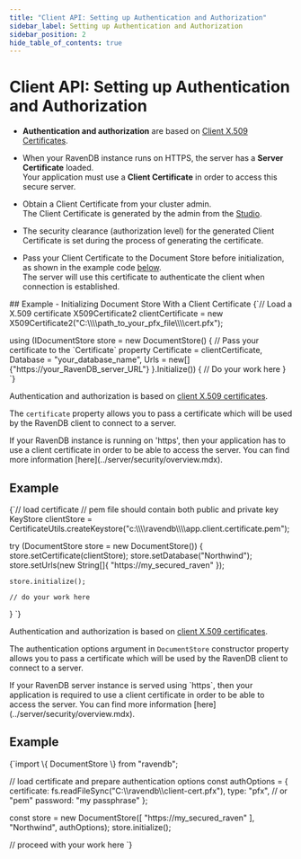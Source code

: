 ---
title: "Client API: Setting up Authentication and Authorization"
sidebar_label: Setting up Authentication and Authorization
sidebar_position: 2
hide_table_of_contents: true
---




# Client API: Setting up Authentication and Authorization
<LanguageSwitcher supportedLanguages={supportedLanguages} />
<LanguageContent language="csharp">

<Admonition type="note" title="Note">

* **Authentication and authorization** are based on [Client X.509 Certificates](../server/security/authorization/security-clearance-and-permissions.mdx).  

* When your RavenDB instance runs on HTTPS, the server has a **Server Certificate** loaded.  
Your application must use a **Client Certificate** in order to access this secure server.  

* Obtain a Client Certificate from your cluster admin.  
The Client Certificate is generated by the admin from the [Studio](../server/security/authentication/certificate-management.mdx).  

* The security clearance (authorization level) for the generated Client Certificate is set during the process of generating the 
certificate.  

* Pass your Client Certificate to the Document Store before initialization, as shown in the example code 
[below](../client-api/setting-up-authentication-and-authorization.mdx#example---initializing-document-store-with-a-client-certificate).  
The server will use this certificate to authenticate the client when connection is established.  

</Admonition>
## Example - Initializing Document Store With a Client Certificate

<TabItem value="client_cert" label="client_cert">
<CodeBlock language="csharp">
{`// Load a X.509 certificate
X509Certificate2 clientCertificate = new X509Certificate2("C:\\\\path_to_your_pfx_file\\\\cert.pfx");

using (IDocumentStore store = new DocumentStore()
\{
    // Pass your certificate to the \`Certificate\` property
    Certificate = clientCertificate,
    Database = "your_database_name",
    Urls = new[] \{"https://your_RavenDB_server_URL"\}
\}.Initialize())
\{
    // Do your work here
\}
`}
</CodeBlock>
</TabItem>




</LanguageContent>
<LanguageContent language="java">


Authentication and authorization is based on [client X.509 certificates](../server/security/authorization/security-clearance-and-permissions.mdx).

The `certificate` property allows you to pass a certificate which will be used by the RavenDB client to connect to a server. 

<Admonition type="note" title="Note">
If your RavenDB instance is running on 'https', then your application has to use a client certificate in order to be able to access the server. You can find more information [here](../server/security/overview.mdx).
</Admonition>

## Example

<TabItem value="client_cert" label="client_cert">
<CodeBlock language="java">
{`// load certificate
// pem file should contain both public and private key
KeyStore clientStore = CertificateUtils.createKeystore("c:\\\\ravendb\\\\app.client.certificate.pem");

try (DocumentStore store = new DocumentStore())  \{
    store.setCertificate(clientStore);
    store.setDatabase("Northwind");
    store.setUrls(new String[]\{ "https://my_secured_raven" \});

    store.initialize();

    // do your work here
\}
`}
</CodeBlock>
</TabItem>


</LanguageContent>
<LanguageContent language="nodejs">


Authentication and authorization is based on [client X.509 certificates](../server/security/authorization/security-clearance-and-permissions.mdx).

The authentication options argument in `DocumentStore` constructor property allows you to pass a certificate which will be used by the RavenDB client to connect to a server. 

<Admonition type="note" title="Note">
If your RavenDB server instance is served using `https`, then your application is required to use a client certificate in order to be able to access the server. You can find more information [here](../server/security/overview.mdx).
</Admonition>

## Example

<TabItem value="client_cert" label="client_cert">
<CodeBlock language="js">
{`import \{ DocumentStore \} from "ravendb";

// load certificate and prepare authentication options
const authOptions = \{
    certificate: fs.readFileSync("C:\\\\ravendb\\\\client-cert.pfx"),
    type: "pfx", // or "pem"
    password: "my passphrase"
\};

const store = new DocumentStore([ "https://my_secured_raven" ], "Northwind", authOptions);
store.initialize();

// proceed with your work here
`}
</CodeBlock>
</TabItem>


</LanguageContent>

<!---
### Getting Started
- [Installation : Setup Wizard Walkthrough](../start/installation/setup-wizard)

### Client API
- [What is a Document Store](../client-api/what-is-a-document-store)
- [Creating a Document Store](../client-api/creating-document-store)
- [Setting up Default Database](../client-api/setting-up-default-database)

### Server
- [Security Overview](../server/security/overview)
- [Security Clearance &amp; Permissions](../server/security/authorization/security-clearance-and-permissions)
- [Client Certificiate Usage](../server/security/authentication/client-certificate-usage)
- [Certificate Management](../server/security/authentication/certificate-management)

### Security
- [How to Create Secured Server](../server/security/overview)
- [Security Clearance &amp; Permissions](../server/security/authorization/security-clearance-and-permissions)

### Document Store
- [What is a Document Store](../client-api/what-is-a-document-store)
- [Creating a Document Store](../client-api/creating-document-store)
- [Setting up Default Database](../client-api/setting-up-default-database)


-->